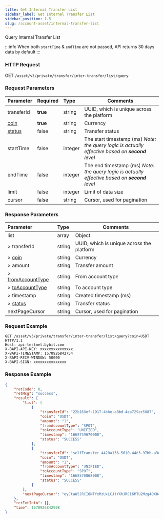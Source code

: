 ```yaml
---
title: Get Internal Transfer List
sidebar_label: Get Internal Transfer List
sidebar_position: 1.5
slug: /account-asset/internal-transfer-list
---
```


Query Internal Transfer List

:::info
When both `startTime` & `endTime` are not passed, API returns 30 days data by default
:::

### HTTP Request
GET `/asset/v3/private/transfer/inter-transfer/list/query`

### Request Parameters
| Parameter | Required | Type | Comments|
|:----- |:-------|:-----|------ |
|transferId |<b>true</b> |string |UUID, which is unique across the platform |
|[coin](enum#coin)|<b>true</b>|string |Currency |
|[status](enum#transferstatus) |false |string |Transfer status|
|startTime |false |integer |The start timestamp (ms) _Note: the query logic is actually effective based on **second** level_ |
|endTime |false |integer |The end timestamp (ms) _Note: the query logic is actually effective based on **second** level_  |
|limit |false |integer |Limit of data size |
|cursor |false |string |Cursor, used for pagination|

### Response Parameters
| Parameter | Type | Comments|
|:----- |:-----|----- |
|list |array |Object |
|> transferId |string |UUID, which is unique across the platform |
|> [coin](enum#coin)|string |Currency |
|> amount |string |Transfer amount |
|> [fromAccountType](enum#accounttype)|string |From account type |
|> [toAccountType](enum#accounttype) |string |To account type |
|> timestamp |string |Created timestamp (ms)|
|> [status](enum#transferstatus)|string |Transfer status|
|nextPageCursor |string |Cursor, used for pagination|

### Request Example

```http
GET /asset/v3/private/transfer/inter-transfer/list/query?coin=USDT HTTP/1.1
Host: api-testnet.bybit.com
X-BAPI-API-KEY: xxxxxxxxxxxxxxx
X-BAPI-TIMESTAMP: 1670926842754
X-BAPI-RECV-WINDOW: 50000
X-BAPI-SIGN: xxxxxxxxxxxxxxx
```

### Response Example

```json
{
    "retCode": 0,
    "retMsg": "success",
    "result": {
        "list": [
            {
                "transferId": "22b168ef-1917-4bbe-a8bd-4ea729ec5887",
                "coin": "USDT",
                "amount": "1",
                "fromAccountType": "SPOT",
                "toAccountType": "UNIFIED",
                "timestamp": "1668749670000",
                "status": "SUCCESS"
            },
            {
                "transferId": "selfTransfer_4420a136-5610-44d3-97bb-a3d0551869a9",
                "coin": "USDT",
                "amount": "1",
                "fromAccountType": "UNIFIED",
                "toAccountType": "SPOT",
                "timestamp": "1668570868000",
                "status": "SUCCESS"
            }
        ],
        "nextPageCursor": "eyJtaW5JRCI6NTYxMzUxLCJtYXhJRCI6MTU2Mzg4OX0="
    },
    "retExtInfo": {},
    "time": 1670926842908
}
```